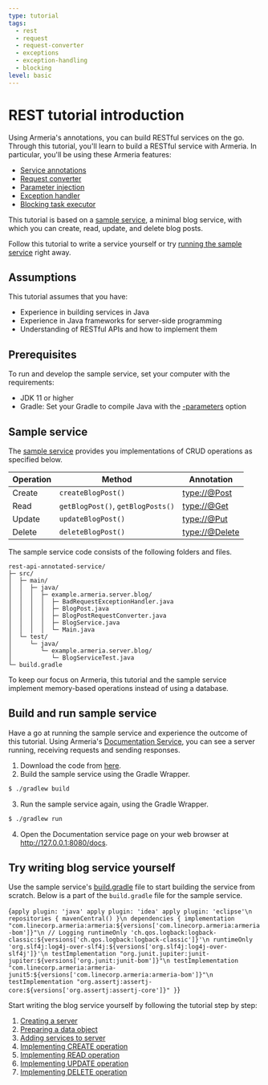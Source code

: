 ```yaml
---
type: tutorial
tags:
  - rest
  - request
  - request-converter
  - exceptions
  - exception-handling
  - blocking
level: basic
---
```



# REST tutorial introduction

Using Armeria's annotations, you can build RESTful services on the go.
Through this tutorial, you'll learn to build a RESTful service with Armeria.
In particular, you'll be using these Armeria features:

- [Service annotations](/docs/server-annotated-service)
- [Request converter](/docs/server-annotated-service#converting-an-http-request-to-a-java-object)
- [Parameter injection](/docs/server-annotated-service#injecting-value-of-parameters-and-http-headers-into-a-java-object)
- [Exception handler](/docs/server-annotated-service#handling-exceptions)
- [Blocking task executor](/docs/server-annotated-service/#specifying-a-blocking-task-executor)

This tutorial is based on a [sample service](#sample-service), a minimal blog service, with which you can create, read, update, and delete blog posts.

Follow this tutorial to write a service yourself or try [running the sample service](#build-and-run-sample-service) right away.

## Assumptions

This tutorial assumes that you have:

- Experience in building services in Java
- Experience in Java frameworks for server-side programming
- Understanding of RESTful APIs and how to implement them

## Prerequisites

To run and develop the sample service, set your computer with the requirements:

- JDK 11 or higher
- Gradle: Set your Gradle to compile Java with the [-parameters](/docs/setup/#configure--parameters-javac-option) option

## Sample service

The [sample service](https://github.com/line/armeria-examples/tree/main/tutorials/rest-api-annotated-service) provides you implementations of CRUD operations as specified below.

| Operation | Method | Annotation |
| -- | -- | -- |
| Create | `createBlogPost()` | <type://@Post> |
| Read | `getBlogPost()`, `getBlogPosts()` | <type://@Get> |
| Update | `updateBlogPost()` | <type://@Put> |
| Delete | `deleteBlogPost()` | <type://@Delete> |

The sample service code consists of the following folders and files.

```
rest-api-annotated-service/
├─ src/
│  ├─ main/
│  │  ├─ java/
│  │  │  ├─ example.armeria.server.blog/
│  │  │  │  ├─ BadRequestExceptionHandler.java
│  │  │  │  ├─ BlogPost.java
│  │  │  │  ├─ BlogPostRequestConverter.java
│  │  │  │  ├─ BlogService.java
│  │  │  │  └─ Main.java
│  └─ test/
│     └─ java/
│        └─ example.armeria.server.blog/
│           └─ BlogServiceTest.java
└─ build.gradle
```

<Tip>

  To keep our focus on Armeria, this tutorial and the sample service implement memory-based operations instead of using a database.

</Tip>

## Build and run sample service

Have a go at running the sample service and experience the outcome of this tutorial.
Using Armeria's [Documentation Service](/docs/server-docservice), you can see a server running, receiving requests and sending responses.

1. Download the code from [here](https://github.com/line/armeria-examples/tree/main/tutorials/rest-api-annotated-service).
2. Build the sample service using the Gradle Wrapper.
  ```bash
  $ ./gradlew build
  ```
3. Run the sample service again, using the Gradle Wrapper.
  ```bash
  $ ./gradlew run
  ```
4. Open the Documentation service page on your web browser at http://127.0.0.1:8080/docs.

## Try writing blog service yourself

Use the sample service's [build.gradle](https://github.com/line/armeria-examples/blob/main/tutorials/rest-api-annotated-service/build.gradle) file to start building the service from scratch.
Below is a part of the `build.gradle` file for the sample service.

<CodeBlock language="groovy" filename="build.gradle">{`
  apply plugin: 'java'
  apply plugin: 'idea'
  apply plugin: 'eclipse'\n
  repositories {
    mavenCentral()
  }\n
  dependencies {
    implementation "com.linecorp.armeria:armeria:${versions['com.linecorp.armeria:armeria-bom']}"\n
    // Logging
    runtimeOnly 'ch.qos.logback:logback-classic:${versions['ch.qos.logback:logback-classic']}'\n
    runtimeOnly 'org.slf4j:log4j-over-slf4j:${versions['org.slf4j:log4j-over-slf4j']}'\n
    testImplementation "org.junit.jupiter:junit-jupiter:${versions['org.junit:junit-bom']}"\n
    testImplementation "com.linecorp.armeria:armeria-junit5:${versions['com.linecorp.armeria:armeria-bom']}"\n
    testImplementation "org.assertj:assertj-core:${versions['org.assertj:assertj-core']}"
  }
`}</CodeBlock>

Start writing the blog service yourself by following the tutorial step by step:

1. [Creating a server](/tutorials/rest/blog/create-server)
2. [Preparing a data object](/tutorials/rest/blog/prepare-data-object)
3. [Adding services to server](/tutorials/rest/blog/add-services-to-server)
4. [Implementing CREATE operation](/tutorials/rest/blog/implement-create)
5. [Implementing READ operation](/tutorials/rest/blog/implement-read)
6. [Implementing UPDATE operation](/tutorials/rest/blog/implement-update)
7. [Implementing DELETE operation](/tutorials/rest/blog/implement-delete)
